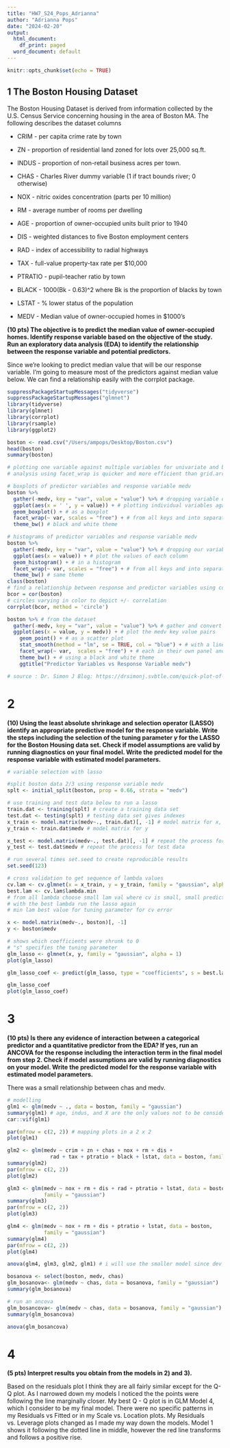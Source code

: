 ```yaml
---
title: "HW7_S24_Pops_Adrianna"
author: "Adrianna Pops"
date: "2024-02-20"
output:
  html_document:
    df_print: paged
  word_document: default
---
```


```r
knitr::opts_chunk$set(echo = TRUE)
```

## 1 The Boston Housing Dataset

The Boston Housing Dataset is derived from information collected by the U.S. Census Service
concerning housing in the area of Boston MA. The following describes the dataset columns

+ CRIM - per capita crime rate by town

+ ZN - proportion of residential land zoned for lots over 25,000 sq.ft.

+ INDUS - proportion of non-retail business acres per town.

+ CHAS - Charles River dummy variable (1 if tract bounds river; 0 otherwise)

+ NOX - nitric oxides concentration (parts per 10 million)

+ RM - average number of rooms per dwelling

+ AGE - proportion of owner-occupied units built prior to 1940

+ DIS - weighted distances to five Boston employment centers

+ RAD - index of accessibility to radial highways

+ TAX - full-value property-tax rate per $10,000

+ PTRATIO - pupil-teacher ratio by town

+ BLACK - 1000(Bk - 0.63)^2 where Bk is the proportion of blacks by town

+ LSTAT - % lower status of the population

+ MEDV - Median value of owner-occupied homes in $1000's

**(10 pts) The objective is to predict the median value of owner-occupied homes. Identify
response variable based on the objective of the study. Run an exploratory data analysis
(EDA) to identify the relationship between the response variable and potential
predictors.**

Since we're looking to predict median value that will be our response variable. 
I'm going to measure most of the predictors against median value below. We can
find a relationship easily with the corrplot package.

```r
suppressPackageStartupMessages("tidyverse")
suppressPackageStartupMessages("glmnet")
library(tidyverse)
library(glmnet)
library(corrplot)
library(rsample)
library(ggplot2)

boston <- read.csv("/Users/ampops/Desktop/Boston.csv")
head(boston)
summary(boston)

# plotting one variable against multiple variables for univariate and bivariate 
# analysis using facet_wrap is quicker and more efficient than grid.arrange

# boxplots of predictor variables and response variable medv
boston %>%
  gather(-medv, key = "var", value = "value") %>% # dropping variable of interest
  ggplot(aes(x = ' ', y = value)) + # plotting individual variables against their values
  geom_boxplot() + # as a boxplot
  facet_wrap(~ var, scales = "free") + # from all keys and into separate panels
  theme_bw() # black and white theme

# histograms of predictor variables and response variable medv
boston %>%
  gather(-medv, key = "var", value = "value") %>% # dropping our variable of interest
  ggplot(aes(x = value)) + # plot the values of each column
  geom_histogram() + # in a histogram
  facet_wrap(~ var, scales = "free") + # from all keys and into separate panels
  theme_bw() # same theme
class(boston)
# find a relationship between response and predictor variables using color
bcor = cor(boston)
# circles varying in color to depict +/- correlation
corrplot(bcor, method = 'circle')

boston %>% # from the dataset
  gather(-medv, key = "var", value = "value") %>% # gather and convert to key value pairs medv
  ggplot(aes(x = value, y = medv)) + # plot the medv key value pairs
    geom_point() + # as a scatter plot
    stat_smooth(method = "lm", se = TRUE, col = "blue") + # with a linear regression trendline
    facet_wrap(~ var,  scales = "free") + # each in their own panel and not equal
    theme_bw() + # using a black and white theme
    ggtitle("Predictor Variables vs Response Variable medv") 

# source : Dr. Simon J Blog: https://drsimonj.svbtle.com/quick-plot-of-all-variables
```

# 2

**(10) Using the least absolute shrinkage and selection operator (LASSO) identify an
appropriate predictive model for the response variable. Write the steps including the
selection of the tuning parameter $\gamma$ for the LASSO for the Boston Housing data set.
Check if model assumptions are valid by running diagnostics on your final model. Write
the predicted model for the response variable with estimated model parameters.**

```r
# variable selection with lasso

#split boston data 2/3 using response variable medv
splt <- initial_split(boston, prop = 0.66, strata = "medv")

# use training and test data below to run a lasso
train.dat <- training(splt) # create a training data set
test.dat <- testing(splt) # testing data set gives indexes
x_train <- model.matrix(medv~., train.dat)[, -1] # model matrix for x, -column 1
y_train <- train.dat$medv # model matrix for y

x_test <- model.matrix(medv~., test.dat)[, -1] # repeat the process for test data
y_test <- test.dat$medv # repeat the process for test data

# run several times set.seed to create reproducible results
set.seed(123)

# cross validation to get sequence of lambda values
cv.lam <- cv.glmnet(x = x_train, y = y_train, family = "gaussian", alpha = 1)
best.lam <- cv.lam$lambda.min 
# from all lambda choose small lam val where cv is small, small prediction error
# with the best lambda run the lasso again
# min lam best value for tuning parameter for cv error

x <- model.matrix(medv~., boston)[, -1]
y <- boston$medv

# shows which coefficients were shrunk to 0
# "s" specifies the tuning parameter
glm_lasso <- glmnet(x, y, family = "gaussian", alpha = 1)
plot(glm_lasso)

glm_lasso_coef <- predict(glm_lasso, type = "coefficients", s = best.lam)

glm_lasso_coef
plot(glm_lasso_coef)
```

# 3

**(10 pts) Is there any evidence of interaction between a categorical predictor and a
quantitative predictor from the EDA? If yes, run an ANCOVA for the response including
the interaction term in the final model from step 2. Check if model assumptions are
valid by running diagnostics on your model. Write the predicted model for the response
variable with estimated model parameters.**

There was a small relationship between chas and medv. 

```r
# modelling
glm1 <- glm(medv ~ ., data = boston, family = "gaussian")
summary(glm1) # age, indus, and X are the only values not to be considered
car::vif(glm1)

par(mfrow = c(2, 2)) # mapping plots in a 2 x 2
plot(glm1)

glm2 <- glm(medv ~ crim + zn + chas + nox + rm + dis + 
              rad + tax + ptratio + black + lstat, data = boston, family = "gaussian")
summary(glm2)
par(mfrow = c(2, 2))
plot(glm2)

glm3 <- glm(medv ~ nox + rm + dis + rad + ptratio + lstat, data = boston, 
            family = "gaussian")
summary(glm3)
par(mfrow = c(2, 2))
plot(glm3)

glm4 <- glm(medv ~ nox + rm + dis + ptratio + lstat, data = boston, 
            family = "gaussian")
summary(glm4)
par(mfrow = c(2, 2))
plot(glm4)

anova(glm4, glm3, glm2, glm1) # i will use the smaller model since dev doesn't differ greatly

bosanova <- select(boston, medv, chas)
glm_bosanova<- glm(medv ~ chas, data = bosanova, family = "gaussian")
summary(glm_bosanova)

# run an ancova
glm_bosancova<- glm(medv ~ chas, data = bosanova, family = "gaussian")
summary(glm_bosancova)

anova(glm_bosancova)
```

# 4

**(5 pts) Interpret results you obtain from the models in 2) and 3).**

Based on the residuals plot I think they are all fairly similar except for the 
Q-Q plot. As I narrowed down my models I noticed the the points were following
the line marginally closer. My best Q - Q plot is in GLM Model 4, which I consider
to be my final model. There were no specific patterns in my Residuals vs Fitted
or in my Scale vs. Location plots. My Residuals vs. Leverage plots changed as I
made my way down the models. Model 1 shows it following the dotted line in middle, 
however the red line transforms and follows a positive rise.
